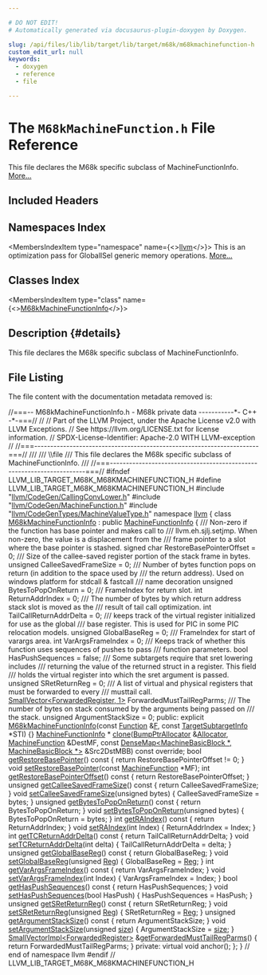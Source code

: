 ```yaml
---

# DO NOT EDIT!
# Automatically generated via docusaurus-plugin-doxygen by Doxygen.

slug: /api/files/lib/lib/target/lib/target/m68k/m68kmachinefunction-h
custom_edit_url: null
keywords:
  - doxygen
  - reference
  - file

---
```





# The `M68kMachineFunction.h` File Reference

<DoxygenPage pluginConfig={pluginConfig}>

This file declares the M68k specific subclass of MachineFunctionInfo. <a href="#details">More...</a>

## Included Headers

<IncludesList>
<IncludesListItem
  filePath="llvm/CodeGen/CallingConvLower.h"
  permalink="/docs/api/files/include/include/llvm/include/llvm/codegen/callingconvlower-h"
  isLocal="true" />
<IncludesListItem
  filePath="llvm/CodeGen/MachineFunction.h"
  permalink="/docs/api/files/include/include/llvm/include/llvm/codegen/machinefunction-h"
  isLocal="true" />
<IncludesListItem
  filePath="llvm/CodeGenTypes/MachineValueType.h"
  permalink="/docs/api/files/include/include/llvm/include/llvm/codegentypes/machinevaluetype-h"
  isLocal="true" />
</IncludesList>

## Namespaces Index

<MembersIndex>

<MembersIndexItem
  type="namespace"
  name={<><a href="/docs/api/namespaces/llvm">llvm</a></>}>
This is an optimization pass for GlobalISel generic memory operations. <a href="/docs/api/namespaces/llvm/#details">More...</a>
</MembersIndexItem>

</MembersIndex>

## Classes Index

<MembersIndex>

<MembersIndexItem
  type="class"
  name={<><a href="/docs/api/classes/llvm/m68kmachinefunctioninfo">M68kMachineFunctionInfo</a></>}>
</MembersIndexItem>

</MembersIndex>

## Description {#details}

This file declares the M68k specific subclass of MachineFunctionInfo.

## File Listing

The file content with the documentation metadata removed is:

<ProgramListing>

<Link id="l00001" /><CodeLine lineNumber="1"><Highlight kind="comment">//===-- M68kMachineFunctionInfo.h - M68k private data -----------&#42;- C++ -&#42;-===//</Highlight><Highlight kind="normal"></Highlight></CodeLine>
<Link id="l00002" /><CodeLine lineNumber="2"><Highlight kind="normal"></Highlight><Highlight kind="comment">//</Highlight><Highlight kind="normal"></Highlight></CodeLine>
<Link id="l00003" /><CodeLine lineNumber="3"><Highlight kind="normal"></Highlight><Highlight kind="comment">// Part of the LLVM Project, under the Apache License v2.0 with LLVM Exceptions.</Highlight><Highlight kind="normal"></Highlight></CodeLine>
<Link id="l00004" /><CodeLine lineNumber="4"><Highlight kind="normal"></Highlight><Highlight kind="comment">// See https://llvm.org/LICENSE.txt for license information.</Highlight><Highlight kind="normal"></Highlight></CodeLine>
<Link id="l00005" /><CodeLine lineNumber="5"><Highlight kind="normal"></Highlight><Highlight kind="comment">// SPDX-License-Identifier: Apache-2.0 WITH LLVM-exception</Highlight><Highlight kind="normal"></Highlight></CodeLine>
<Link id="l00006" /><CodeLine lineNumber="6"><Highlight kind="normal"></Highlight><Highlight kind="comment">//</Highlight><Highlight kind="normal"></Highlight></CodeLine>
<Link id="l00007" /><CodeLine lineNumber="7"><Highlight kind="normal"></Highlight><Highlight kind="comment">//===----------------------------------------------------------------------===//</Highlight><Highlight kind="comment"></Highlight></CodeLine>
<Link id="l00008" /><CodeLine lineNumber="8"><Highlight kind="comment">///</Highlight></CodeLine>
<Link id="l00009" /><CodeLine lineNumber="9"><Highlight kind="comment">/// \\file</Highlight></CodeLine>
<Link id="l00010" /><CodeLine lineNumber="10"><Highlight kind="comment">/// This file declares the M68k specific subclass of MachineFunctionInfo.</Highlight></CodeLine>
<Link id="l00011" /><CodeLine lineNumber="11"><Highlight kind="comment">///</Highlight><Highlight kind="normal"></Highlight></CodeLine>
<Link id="l00012" /><CodeLine lineNumber="12"><Highlight kind="normal"></Highlight><Highlight kind="comment">//===----------------------------------------------------------------------===//</Highlight><Highlight kind="normal"></Highlight></CodeLine>
<Link id="l00013" /><CodeLine lineNumber="13"><Highlight kind="normal"></Highlight></CodeLine>
<Link id="l00014" /><CodeLine lineNumber="14"><Highlight kind="normal"></Highlight><Highlight kind="preprocessor">#ifndef LLVM&#95;LIB&#95;TARGET&#95;M68K&#95;M68KMACHINEFUNCTION&#95;H</Highlight><Highlight kind="normal"></Highlight></CodeLine>
<Link id="l00015" /><CodeLine lineNumber="15"><Highlight kind="normal"></Highlight><Highlight kind="preprocessor">#define LLVM&#95;LIB&#95;TARGET&#95;M68K&#95;M68KMACHINEFUNCTION&#95;H</Highlight><Highlight kind="normal"></Highlight></CodeLine>
<Link id="l00016" /><CodeLine lineNumber="16"><Highlight kind="normal"></Highlight></CodeLine>
<Link id="l00017" /><CodeLine lineNumber="17"><Highlight kind="normal"></Highlight><Highlight kind="preprocessor">#include &quot;<a href="/docs/api/files/include/include/llvm/include/llvm/codegen/callingconvlower-h">llvm/CodeGen/CallingConvLower.h</a>&quot;</Highlight><Highlight kind="normal"></Highlight></CodeLine>
<Link id="l00018" /><CodeLine lineNumber="18"><Highlight kind="normal"></Highlight><Highlight kind="preprocessor">#include &quot;<a href="/docs/api/files/include/include/llvm/include/llvm/codegen/machinefunction-h">llvm/CodeGen/MachineFunction.h</a>&quot;</Highlight><Highlight kind="normal"></Highlight></CodeLine>
<Link id="l00019" /><CodeLine lineNumber="19"><Highlight kind="normal"></Highlight><Highlight kind="preprocessor">#include &quot;<a href="/docs/api/files/include/include/llvm/include/llvm/codegentypes/machinevaluetype-h">llvm/CodeGenTypes/MachineValueType.h</a>&quot;</Highlight><Highlight kind="normal"></Highlight></CodeLine>
<Link id="l00020" /><CodeLine lineNumber="20"><Highlight kind="normal"></Highlight></CodeLine>
<Link id="l00021" /><CodeLine lineNumber="21"><Highlight kind="normal"></Highlight><Highlight kind="keyword">namespace </Highlight><Highlight kind="normal"><a href="/docs/api/namespaces/llvm">llvm</a> &#123;</Highlight></CodeLine>
<Link id="l00022" /><CodeLine lineNumber="22"><Highlight kind="normal"></Highlight></CodeLine>
<Link id="l00023" /><CodeLine lineNumber="23" lineLink="/docs/api/classes/llvm/m68kmachinefunctioninfo"><Highlight kind="normal"></Highlight><Highlight kind="keyword">class </Highlight><Highlight kind="normal"><a href="/docs/api/classes/llvm/m68kmachinefunctioninfo/#a2db0e4abcbd3a61ae8a97caf5bb95b76">M68kMachineFunctionInfo</a> : </Highlight><Highlight kind="keyword">public</Highlight><Highlight kind="normal"> <a href="/docs/api/structs/llvm/machinefunctioninfo">MachineFunctionInfo</a> &#123;</Highlight><Highlight kind="comment"></Highlight></CodeLine>
<Link id="l00024" /><CodeLine lineNumber="24"><Highlight kind="comment">  /// Non-zero if the function has base pointer and makes call to</Highlight></CodeLine>
<Link id="l00025" /><CodeLine lineNumber="25"><Highlight kind="comment">  /// llvm.eh.sjlj.setjmp. When non-zero, the value is a displacement from the</Highlight></CodeLine>
<Link id="l00026" /><CodeLine lineNumber="26"><Highlight kind="comment">  /// frame pointer to a slot where the base pointer is stashed.</Highlight><Highlight kind="normal"></Highlight></CodeLine>
<Link id="l00027" /><CodeLine lineNumber="27"><Highlight kind="normal">  </Highlight><Highlight kind="keywordtype">signed</Highlight><Highlight kind="normal"> </Highlight><Highlight kind="keywordtype">char</Highlight><Highlight kind="normal"> RestoreBasePointerOffset = 0;</Highlight></CodeLine>
<Link id="l00028" /><CodeLine lineNumber="28"><Highlight kind="normal"></Highlight><Highlight kind="comment"></Highlight></CodeLine>
<Link id="l00029" /><CodeLine lineNumber="29"><Highlight kind="comment">  /// Size of the callee-saved register portion of the stack frame in bytes.</Highlight><Highlight kind="normal"></Highlight></CodeLine>
<Link id="l00030" /><CodeLine lineNumber="30"><Highlight kind="normal">  </Highlight><Highlight kind="keywordtype">unsigned</Highlight><Highlight kind="normal"> CalleeSavedFrameSize = 0;</Highlight></CodeLine>
<Link id="l00031" /><CodeLine lineNumber="31"><Highlight kind="normal"></Highlight><Highlight kind="comment"></Highlight></CodeLine>
<Link id="l00032" /><CodeLine lineNumber="32"><Highlight kind="comment">  /// Number of bytes function pops on return (in addition to the space used by</Highlight></CodeLine>
<Link id="l00033" /><CodeLine lineNumber="33"><Highlight kind="comment">  /// the return address).  Used on windows platform for stdcall &amp; fastcall</Highlight></CodeLine>
<Link id="l00034" /><CodeLine lineNumber="34"><Highlight kind="comment">  /// name decoration</Highlight><Highlight kind="normal"></Highlight></CodeLine>
<Link id="l00035" /><CodeLine lineNumber="35"><Highlight kind="normal">  </Highlight><Highlight kind="keywordtype">unsigned</Highlight><Highlight kind="normal"> BytesToPopOnReturn = 0;</Highlight></CodeLine>
<Link id="l00036" /><CodeLine lineNumber="36"><Highlight kind="normal"></Highlight><Highlight kind="comment"></Highlight></CodeLine>
<Link id="l00037" /><CodeLine lineNumber="37"><Highlight kind="comment">  /// FrameIndex for return slot.</Highlight><Highlight kind="normal"></Highlight></CodeLine>
<Link id="l00038" /><CodeLine lineNumber="38"><Highlight kind="normal">  </Highlight><Highlight kind="keywordtype">int</Highlight><Highlight kind="normal"> ReturnAddrIndex = 0;</Highlight></CodeLine>
<Link id="l00039" /><CodeLine lineNumber="39"><Highlight kind="normal"></Highlight><Highlight kind="comment"></Highlight></CodeLine>
<Link id="l00040" /><CodeLine lineNumber="40"><Highlight kind="comment">  /// The number of bytes by which return address stack slot is moved as the</Highlight></CodeLine>
<Link id="l00041" /><CodeLine lineNumber="41"><Highlight kind="comment">  /// result of tail call optimization.</Highlight><Highlight kind="normal"></Highlight></CodeLine>
<Link id="l00042" /><CodeLine lineNumber="42"><Highlight kind="normal">  </Highlight><Highlight kind="keywordtype">int</Highlight><Highlight kind="normal"> TailCallReturnAddrDelta = 0;</Highlight></CodeLine>
<Link id="l00043" /><CodeLine lineNumber="43"><Highlight kind="normal"></Highlight><Highlight kind="comment"></Highlight></CodeLine>
<Link id="l00044" /><CodeLine lineNumber="44"><Highlight kind="comment">  /// keeps track of the virtual register initialized for use as the global</Highlight></CodeLine>
<Link id="l00045" /><CodeLine lineNumber="45"><Highlight kind="comment">  /// base register. This is used for PIC in some PIC relocation models.</Highlight><Highlight kind="normal"></Highlight></CodeLine>
<Link id="l00046" /><CodeLine lineNumber="46"><Highlight kind="normal">  </Highlight><Highlight kind="keywordtype">unsigned</Highlight><Highlight kind="normal"> GlobalBaseReg = 0;</Highlight></CodeLine>
<Link id="l00047" /><CodeLine lineNumber="47"><Highlight kind="normal"></Highlight><Highlight kind="comment"></Highlight></CodeLine>
<Link id="l00048" /><CodeLine lineNumber="48"><Highlight kind="comment">  /// FrameIndex for start of varargs area.</Highlight><Highlight kind="normal"></Highlight></CodeLine>
<Link id="l00049" /><CodeLine lineNumber="49"><Highlight kind="normal">  </Highlight><Highlight kind="keywordtype">int</Highlight><Highlight kind="normal"> VarArgsFrameIndex = 0;</Highlight></CodeLine>
<Link id="l00050" /><CodeLine lineNumber="50"><Highlight kind="normal"></Highlight><Highlight kind="comment"></Highlight></CodeLine>
<Link id="l00051" /><CodeLine lineNumber="51"><Highlight kind="comment">  /// Keeps track of whether this function uses sequences of pushes to pass</Highlight></CodeLine>
<Link id="l00052" /><CodeLine lineNumber="52"><Highlight kind="comment">  /// function parameters.</Highlight><Highlight kind="normal"></Highlight></CodeLine>
<Link id="l00053" /><CodeLine lineNumber="53"><Highlight kind="normal">  </Highlight><Highlight kind="keywordtype">bool</Highlight><Highlight kind="normal"> HasPushSequences = </Highlight><Highlight kind="keyword">false</Highlight><Highlight kind="normal">;</Highlight></CodeLine>
<Link id="l00054" /><CodeLine lineNumber="54"><Highlight kind="normal"></Highlight><Highlight kind="comment"></Highlight></CodeLine>
<Link id="l00055" /><CodeLine lineNumber="55"><Highlight kind="comment">  /// Some subtargets require that sret lowering includes</Highlight></CodeLine>
<Link id="l00056" /><CodeLine lineNumber="56"><Highlight kind="comment">  /// returning the value of the returned struct in a register. This field</Highlight></CodeLine>
<Link id="l00057" /><CodeLine lineNumber="57"><Highlight kind="comment">  /// holds the virtual register into which the sret argument is passed.</Highlight><Highlight kind="normal"></Highlight></CodeLine>
<Link id="l00058" /><CodeLine lineNumber="58"><Highlight kind="normal">  </Highlight><Highlight kind="keywordtype">unsigned</Highlight><Highlight kind="normal"> SRetReturnReg = 0;</Highlight></CodeLine>
<Link id="l00059" /><CodeLine lineNumber="59"><Highlight kind="normal"></Highlight><Highlight kind="comment"></Highlight></CodeLine>
<Link id="l00060" /><CodeLine lineNumber="60"><Highlight kind="comment">  /// A list of virtual and physical registers that must be forwarded to every</Highlight></CodeLine>
<Link id="l00061" /><CodeLine lineNumber="61"><Highlight kind="comment">  /// musttail call.</Highlight><Highlight kind="normal"></Highlight></CodeLine>
<Link id="l00062" /><CodeLine lineNumber="62"><Highlight kind="normal">  <a href="/docs/api/classes/llvm/smallvector">SmallVector&lt;ForwardedRegister, 1&gt;</a> ForwardedMustTailRegParms;</Highlight></CodeLine>
<Link id="l00063" /><CodeLine lineNumber="63"><Highlight kind="normal"></Highlight><Highlight kind="comment"></Highlight></CodeLine>
<Link id="l00064" /><CodeLine lineNumber="64"><Highlight kind="comment">  /// The number of bytes on stack consumed by the arguments being passed on</Highlight></CodeLine>
<Link id="l00065" /><CodeLine lineNumber="65"><Highlight kind="comment">  /// the stack.</Highlight><Highlight kind="normal"></Highlight></CodeLine>
<Link id="l00066" /><CodeLine lineNumber="66"><Highlight kind="normal">  </Highlight><Highlight kind="keywordtype">unsigned</Highlight><Highlight kind="normal"> ArgumentStackSize = 0;</Highlight></CodeLine>
<Link id="l00067" /><CodeLine lineNumber="67"><Highlight kind="normal"></Highlight></CodeLine>
<Link id="l00068" /><CodeLine lineNumber="68"><Highlight kind="normal"></Highlight><Highlight kind="keyword">public</Highlight><Highlight kind="normal">:</Highlight></CodeLine>
<Link id="l00069" /><CodeLine lineNumber="69" lineLink="/docs/api/classes/llvm/m68kmachinefunctioninfo/#a2db0e4abcbd3a61ae8a97caf5bb95b76"><Highlight kind="normal">  </Highlight><Highlight kind="keyword">explicit</Highlight><Highlight kind="normal"> <a href="/docs/api/classes/llvm/m68kmachinefunctioninfo/#a2db0e4abcbd3a61ae8a97caf5bb95b76">M68kMachineFunctionInfo</a>(</Highlight><Highlight kind="keyword">const</Highlight><Highlight kind="normal"> <a href="/docs/api/classes/llvm/function">Function</a> &amp;<a href="/docs/api/files/lib/lib/support/md5-cpp/#a96d73bbd7af15cb1fc38c3f4a3bd82e9">F</a>,</Highlight></CodeLine>
<Link id="l00070" /><CodeLine lineNumber="70"><Highlight kind="normal">                                   </Highlight><Highlight kind="keyword">const</Highlight><Highlight kind="normal"> <a href="/docs/api/classes/llvm/targetsubtargetinfo">TargetSubtargetInfo</a> &#42;STI) &#123;&#125;</Highlight></CodeLine>
<Link id="l00071" /><CodeLine lineNumber="71"><Highlight kind="normal"></Highlight></CodeLine>
<Link id="l00072" /><CodeLine lineNumber="72"><Highlight kind="normal">  <a href="/docs/api/structs/llvm/machinefunctioninfo">MachineFunctionInfo</a> &#42;</Highlight></CodeLine>
<Link id="l00073" /><CodeLine lineNumber="73"><Highlight kind="normal">  <a href="/docs/api/classes/llvm/m68kmachinefunctioninfo/#a0ff4fb3a0cf226a4463ad3857dae7013">clone</a>(<a href="/docs/api/namespaces/llvm/#a8e612822d4ba7bb36c9c79582a567108">BumpPtrAllocator</a> &amp;<a href="/docs/api/files/lib/lib/codegen/regallocbasic-cpp/#ad5d00e1d77644d95847b9bf8da12b759">Allocator</a>, <a href="/docs/api/classes/llvm/machinefunction">MachineFunction</a> &amp;DestMF,</Highlight></CodeLine>
<Link id="l00074" /><CodeLine lineNumber="74"><Highlight kind="normal">        </Highlight><Highlight kind="keyword">const</Highlight><Highlight kind="normal"> <a href="/docs/api/classes/llvm/densemap">DenseMap&lt;MachineBasicBlock &#42;, MachineBasicBlock &#42;&gt;</a> &amp;Src2DstMBB)</Highlight></CodeLine>
<Link id="l00075" /><CodeLine lineNumber="75"><Highlight kind="normal">      </Highlight><Highlight kind="keyword">const override</Highlight><Highlight kind="normal">;</Highlight></CodeLine>
<Link id="l00076" /><CodeLine lineNumber="76"><Highlight kind="normal"></Highlight></CodeLine>
<Link id="l00077" /><CodeLine lineNumber="77" lineLink="/docs/api/classes/llvm/m68kmachinefunctioninfo/#a529520689bb52dc3c4410b6ea710a47b"><Highlight kind="normal">  </Highlight><Highlight kind="keywordtype">bool</Highlight><Highlight kind="normal"> <a href="/docs/api/classes/llvm/m68kmachinefunctioninfo/#a529520689bb52dc3c4410b6ea710a47b">getRestoreBasePointer</a>()</Highlight><Highlight kind="keyword"> const </Highlight><Highlight kind="normal">&#123; </Highlight><Highlight kind="keywordflow">return</Highlight><Highlight kind="normal"> RestoreBasePointerOffset != 0; &#125;</Highlight></CodeLine>
<Link id="l00078" /><CodeLine lineNumber="78" lineLink="/docs/api/classes/llvm/m68kmachinefunctioninfo/#a87dcbfef13863161a01d8db51a05498e"><Highlight kind="normal">  </Highlight><Highlight kind="keywordtype">void</Highlight><Highlight kind="normal"> <a href="/docs/api/classes/llvm/m68kmachinefunctioninfo/#a87dcbfef13863161a01d8db51a05498e">setRestoreBasePointer</a>(</Highlight><Highlight kind="keyword">const</Highlight><Highlight kind="normal"> <a href="/docs/api/classes/llvm/machinefunction">MachineFunction</a> &#42;MF);</Highlight></CodeLine>
<Link id="l00079" /><CodeLine lineNumber="79" lineLink="/docs/api/classes/llvm/m68kmachinefunctioninfo/#a3c133d4821dfc512bed1c34b00d87dd6"><Highlight kind="normal">  </Highlight><Highlight kind="keywordtype">int</Highlight><Highlight kind="normal"> <a href="/docs/api/classes/llvm/m68kmachinefunctioninfo/#a3c133d4821dfc512bed1c34b00d87dd6">getRestoreBasePointerOffset</a>()</Highlight><Highlight kind="keyword"> const </Highlight><Highlight kind="normal">&#123; </Highlight><Highlight kind="keywordflow">return</Highlight><Highlight kind="normal"> RestoreBasePointerOffset; &#125;</Highlight></CodeLine>
<Link id="l00080" /><CodeLine lineNumber="80"><Highlight kind="normal"></Highlight></CodeLine>
<Link id="l00081" /><CodeLine lineNumber="81" lineLink="/docs/api/classes/llvm/m68kmachinefunctioninfo/#a4b849a4e86430a01ba304b7315a98793"><Highlight kind="normal">  </Highlight><Highlight kind="keywordtype">unsigned</Highlight><Highlight kind="normal"> <a href="/docs/api/classes/llvm/m68kmachinefunctioninfo/#a4b849a4e86430a01ba304b7315a98793">getCalleeSavedFrameSize</a>()</Highlight><Highlight kind="keyword"> const </Highlight><Highlight kind="normal">&#123; </Highlight><Highlight kind="keywordflow">return</Highlight><Highlight kind="normal"> CalleeSavedFrameSize; &#125;</Highlight></CodeLine>
<Link id="l00082" /><CodeLine lineNumber="82" lineLink="/docs/api/classes/llvm/m68kmachinefunctioninfo/#a8b836b0c3e23efb3cc0e13e5ed617317"><Highlight kind="normal">  </Highlight><Highlight kind="keywordtype">void</Highlight><Highlight kind="normal"> <a href="/docs/api/classes/llvm/m68kmachinefunctioninfo/#a8b836b0c3e23efb3cc0e13e5ed617317">setCalleeSavedFrameSize</a>(</Highlight><Highlight kind="keywordtype">unsigned</Highlight><Highlight kind="normal"> bytes) &#123; CalleeSavedFrameSize = bytes; &#125;</Highlight></CodeLine>
<Link id="l00083" /><CodeLine lineNumber="83"><Highlight kind="normal"></Highlight></CodeLine>
<Link id="l00084" /><CodeLine lineNumber="84" lineLink="/docs/api/classes/llvm/m68kmachinefunctioninfo/#a6a5bb0bdf55256f0c03d4630a3cd9e02"><Highlight kind="normal">  </Highlight><Highlight kind="keywordtype">unsigned</Highlight><Highlight kind="normal"> <a href="/docs/api/classes/llvm/m68kmachinefunctioninfo/#a6a5bb0bdf55256f0c03d4630a3cd9e02">getBytesToPopOnReturn</a>()</Highlight><Highlight kind="keyword"> const </Highlight><Highlight kind="normal">&#123; </Highlight><Highlight kind="keywordflow">return</Highlight><Highlight kind="normal"> BytesToPopOnReturn; &#125;</Highlight></CodeLine>
<Link id="l00085" /><CodeLine lineNumber="85" lineLink="/docs/api/classes/llvm/m68kmachinefunctioninfo/#a6a31599470ea751229c1860366b8dfc2"><Highlight kind="normal">  </Highlight><Highlight kind="keywordtype">void</Highlight><Highlight kind="normal"> <a href="/docs/api/classes/llvm/m68kmachinefunctioninfo/#a6a31599470ea751229c1860366b8dfc2">setBytesToPopOnReturn</a>(</Highlight><Highlight kind="keywordtype">unsigned</Highlight><Highlight kind="normal"> bytes) &#123; BytesToPopOnReturn = bytes; &#125;</Highlight></CodeLine>
<Link id="l00086" /><CodeLine lineNumber="86"><Highlight kind="normal"></Highlight></CodeLine>
<Link id="l00087" /><CodeLine lineNumber="87" lineLink="/docs/api/classes/llvm/m68kmachinefunctioninfo/#a43ef68da47633f0a90d5e705798470f2"><Highlight kind="normal">  </Highlight><Highlight kind="keywordtype">int</Highlight><Highlight kind="normal"> <a href="/docs/api/classes/llvm/m68kmachinefunctioninfo/#a43ef68da47633f0a90d5e705798470f2">getRAIndex</a>()</Highlight><Highlight kind="keyword"> const </Highlight><Highlight kind="normal">&#123; </Highlight><Highlight kind="keywordflow">return</Highlight><Highlight kind="normal"> ReturnAddrIndex; &#125;</Highlight></CodeLine>
<Link id="l00088" /><CodeLine lineNumber="88" lineLink="/docs/api/classes/llvm/m68kmachinefunctioninfo/#a89e870424aac745b01a7853c15f0bdb5"><Highlight kind="normal">  </Highlight><Highlight kind="keywordtype">void</Highlight><Highlight kind="normal"> <a href="/docs/api/classes/llvm/m68kmachinefunctioninfo/#a89e870424aac745b01a7853c15f0bdb5">setRAIndex</a>(</Highlight><Highlight kind="keywordtype">int</Highlight><Highlight kind="normal"> Index) &#123; ReturnAddrIndex = Index; &#125;</Highlight></CodeLine>
<Link id="l00089" /><CodeLine lineNumber="89"><Highlight kind="normal"></Highlight></CodeLine>
<Link id="l00090" /><CodeLine lineNumber="90" lineLink="/docs/api/classes/llvm/m68kmachinefunctioninfo/#af626f9b51cf8abf865f5f77cd744c1c0"><Highlight kind="normal">  </Highlight><Highlight kind="keywordtype">int</Highlight><Highlight kind="normal"> <a href="/docs/api/classes/llvm/m68kmachinefunctioninfo/#af626f9b51cf8abf865f5f77cd744c1c0">getTCReturnAddrDelta</a>()</Highlight><Highlight kind="keyword"> const </Highlight><Highlight kind="normal">&#123; </Highlight><Highlight kind="keywordflow">return</Highlight><Highlight kind="normal"> TailCallReturnAddrDelta; &#125;</Highlight></CodeLine>
<Link id="l00091" /><CodeLine lineNumber="91" lineLink="/docs/api/classes/llvm/m68kmachinefunctioninfo/#ae9e1369ca4a2a8c6a5672c9ec7f0d8dc"><Highlight kind="normal">  </Highlight><Highlight kind="keywordtype">void</Highlight><Highlight kind="normal"> <a href="/docs/api/classes/llvm/m68kmachinefunctioninfo/#ae9e1369ca4a2a8c6a5672c9ec7f0d8dc">setTCReturnAddrDelta</a>(</Highlight><Highlight kind="keywordtype">int</Highlight><Highlight kind="normal"> delta) &#123; TailCallReturnAddrDelta = delta; &#125;</Highlight></CodeLine>
<Link id="l00092" /><CodeLine lineNumber="92"><Highlight kind="normal"></Highlight></CodeLine>
<Link id="l00093" /><CodeLine lineNumber="93" lineLink="/docs/api/classes/llvm/m68kmachinefunctioninfo/#ae04013478abca2e533730934abc8c809"><Highlight kind="normal">  </Highlight><Highlight kind="keywordtype">unsigned</Highlight><Highlight kind="normal"> <a href="/docs/api/classes/llvm/m68kmachinefunctioninfo/#ae04013478abca2e533730934abc8c809">getGlobalBaseReg</a>()</Highlight><Highlight kind="keyword"> const </Highlight><Highlight kind="normal">&#123; </Highlight><Highlight kind="keywordflow">return</Highlight><Highlight kind="normal"> GlobalBaseReg; &#125;</Highlight></CodeLine>
<Link id="l00094" /><CodeLine lineNumber="94" lineLink="/docs/api/classes/llvm/m68kmachinefunctioninfo/#a9d2216566f0d7ecb7fbb57b96e2218bc"><Highlight kind="normal">  </Highlight><Highlight kind="keywordtype">void</Highlight><Highlight kind="normal"> <a href="/docs/api/classes/llvm/m68kmachinefunctioninfo/#a9d2216566f0d7ecb7fbb57b96e2218bc">setGlobalBaseReg</a>(</Highlight><Highlight kind="keywordtype">unsigned</Highlight><Highlight kind="normal"> <a href="/docs/api/files/lib/lib/codegen/machinesink-cpp/#a359e1ff26f6d466d927a61aae45b05c3">Reg</a>) &#123; GlobalBaseReg = <a href="/docs/api/files/lib/lib/codegen/machinesink-cpp/#a359e1ff26f6d466d927a61aae45b05c3">Reg</a>; &#125;</Highlight></CodeLine>
<Link id="l00095" /><CodeLine lineNumber="95"><Highlight kind="normal"></Highlight></CodeLine>
<Link id="l00096" /><CodeLine lineNumber="96" lineLink="/docs/api/classes/llvm/m68kmachinefunctioninfo/#a94870b4b9f109af8b8e5cf0173136485"><Highlight kind="normal">  </Highlight><Highlight kind="keywordtype">int</Highlight><Highlight kind="normal"> <a href="/docs/api/classes/llvm/m68kmachinefunctioninfo/#a94870b4b9f109af8b8e5cf0173136485">getVarArgsFrameIndex</a>()</Highlight><Highlight kind="keyword"> const </Highlight><Highlight kind="normal">&#123; </Highlight><Highlight kind="keywordflow">return</Highlight><Highlight kind="normal"> VarArgsFrameIndex; &#125;</Highlight></CodeLine>
<Link id="l00097" /><CodeLine lineNumber="97" lineLink="/docs/api/classes/llvm/m68kmachinefunctioninfo/#a0c7de69786e4132a228c81ad41cc9529"><Highlight kind="normal">  </Highlight><Highlight kind="keywordtype">void</Highlight><Highlight kind="normal"> <a href="/docs/api/classes/llvm/m68kmachinefunctioninfo/#a0c7de69786e4132a228c81ad41cc9529">setVarArgsFrameIndex</a>(</Highlight><Highlight kind="keywordtype">int</Highlight><Highlight kind="normal"> Index) &#123; VarArgsFrameIndex = Index; &#125;</Highlight></CodeLine>
<Link id="l00098" /><CodeLine lineNumber="98"><Highlight kind="normal"></Highlight></CodeLine>
<Link id="l00099" /><CodeLine lineNumber="99" lineLink="/docs/api/classes/llvm/m68kmachinefunctioninfo/#ab81807104f72851f6f1880e7c4038326"><Highlight kind="normal">  </Highlight><Highlight kind="keywordtype">bool</Highlight><Highlight kind="normal"> <a href="/docs/api/classes/llvm/m68kmachinefunctioninfo/#ab81807104f72851f6f1880e7c4038326">getHasPushSequences</a>()</Highlight><Highlight kind="keyword"> const </Highlight><Highlight kind="normal">&#123; </Highlight><Highlight kind="keywordflow">return</Highlight><Highlight kind="normal"> HasPushSequences; &#125;</Highlight></CodeLine>
<Link id="l00100" /><CodeLine lineNumber="100" lineLink="/docs/api/classes/llvm/m68kmachinefunctioninfo/#adcd735f28c47f03452d55a1e7cfab990"><Highlight kind="normal">  </Highlight><Highlight kind="keywordtype">void</Highlight><Highlight kind="normal"> <a href="/docs/api/classes/llvm/m68kmachinefunctioninfo/#adcd735f28c47f03452d55a1e7cfab990">setHasPushSequences</a>(</Highlight><Highlight kind="keywordtype">bool</Highlight><Highlight kind="normal"> HasPush) &#123; HasPushSequences = HasPush; &#125;</Highlight></CodeLine>
<Link id="l00101" /><CodeLine lineNumber="101"><Highlight kind="normal"></Highlight></CodeLine>
<Link id="l00102" /><CodeLine lineNumber="102" lineLink="/docs/api/classes/llvm/m68kmachinefunctioninfo/#a86028cbccf87f3c198d7369ea421d334"><Highlight kind="normal">  </Highlight><Highlight kind="keywordtype">unsigned</Highlight><Highlight kind="normal"> <a href="/docs/api/classes/llvm/m68kmachinefunctioninfo/#a86028cbccf87f3c198d7369ea421d334">getSRetReturnReg</a>()</Highlight><Highlight kind="keyword"> const </Highlight><Highlight kind="normal">&#123; </Highlight><Highlight kind="keywordflow">return</Highlight><Highlight kind="normal"> SRetReturnReg; &#125;</Highlight></CodeLine>
<Link id="l00103" /><CodeLine lineNumber="103" lineLink="/docs/api/classes/llvm/m68kmachinefunctioninfo/#a266734612e4c2db9bb695074eb5f4226"><Highlight kind="normal">  </Highlight><Highlight kind="keywordtype">void</Highlight><Highlight kind="normal"> <a href="/docs/api/classes/llvm/m68kmachinefunctioninfo/#a266734612e4c2db9bb695074eb5f4226">setSRetReturnReg</a>(</Highlight><Highlight kind="keywordtype">unsigned</Highlight><Highlight kind="normal"> <a href="/docs/api/files/lib/lib/codegen/machinesink-cpp/#a359e1ff26f6d466d927a61aae45b05c3">Reg</a>) &#123; SRetReturnReg = <a href="/docs/api/files/lib/lib/codegen/machinesink-cpp/#a359e1ff26f6d466d927a61aae45b05c3">Reg</a>; &#125;</Highlight></CodeLine>
<Link id="l00104" /><CodeLine lineNumber="104"><Highlight kind="normal"></Highlight></CodeLine>
<Link id="l00105" /><CodeLine lineNumber="105" lineLink="/docs/api/classes/llvm/m68kmachinefunctioninfo/#a81251ef6e89817f030fffdb59e699623"><Highlight kind="normal">  </Highlight><Highlight kind="keywordtype">unsigned</Highlight><Highlight kind="normal"> <a href="/docs/api/classes/llvm/m68kmachinefunctioninfo/#a81251ef6e89817f030fffdb59e699623">getArgumentStackSize</a>()</Highlight><Highlight kind="keyword"> const </Highlight><Highlight kind="normal">&#123; </Highlight><Highlight kind="keywordflow">return</Highlight><Highlight kind="normal"> ArgumentStackSize; &#125;</Highlight></CodeLine>
<Link id="l00106" /><CodeLine lineNumber="106" lineLink="/docs/api/classes/llvm/m68kmachinefunctioninfo/#ae00f0041a1c8d105cebf146c0f62498a"><Highlight kind="normal">  </Highlight><Highlight kind="keywordtype">void</Highlight><Highlight kind="normal"> <a href="/docs/api/classes/llvm/m68kmachinefunctioninfo/#ae00f0041a1c8d105cebf146c0f62498a">setArgumentStackSize</a>(</Highlight><Highlight kind="keywordtype">unsigned</Highlight><Highlight kind="normal"> <a href="/docs/api/namespaces/llvm/#a10f3d955592ae2bc745f57e5b48ae115">size</a>) &#123; ArgumentStackSize = <a href="/docs/api/namespaces/llvm/#a10f3d955592ae2bc745f57e5b48ae115">size</a>; &#125;</Highlight></CodeLine>
<Link id="l00107" /><CodeLine lineNumber="107"><Highlight kind="normal"></Highlight></CodeLine>
<Link id="l00108" /><CodeLine lineNumber="108" lineLink="/docs/api/classes/llvm/m68kmachinefunctioninfo/#a27c5b88273f83d6a377324105808023c"><Highlight kind="normal">  <a href="/docs/api/classes/llvm/smallvectorimpl">SmallVectorImpl&lt;ForwardedRegister&gt;</a> &amp;<a href="/docs/api/classes/llvm/m68kmachinefunctioninfo/#a27c5b88273f83d6a377324105808023c">getForwardedMustTailRegParms</a>() &#123;</Highlight></CodeLine>
<Link id="l00109" /><CodeLine lineNumber="109"><Highlight kind="normal">    </Highlight><Highlight kind="keywordflow">return</Highlight><Highlight kind="normal"> ForwardedMustTailRegParms;</Highlight></CodeLine>
<Link id="l00110" /><CodeLine lineNumber="110"><Highlight kind="normal">  &#125;</Highlight></CodeLine>
<Link id="l00111" /><CodeLine lineNumber="111"><Highlight kind="normal"></Highlight></CodeLine>
<Link id="l00112" /><CodeLine lineNumber="112"><Highlight kind="normal"></Highlight><Highlight kind="keyword">private</Highlight><Highlight kind="normal">:</Highlight></CodeLine>
<Link id="l00113" /><CodeLine lineNumber="113"><Highlight kind="normal">  </Highlight><Highlight kind="keyword">virtual</Highlight><Highlight kind="normal"> </Highlight><Highlight kind="keywordtype">void</Highlight><Highlight kind="normal"> anchor();</Highlight></CodeLine>
<Link id="l00114" /><CodeLine lineNumber="114"><Highlight kind="normal">&#125;;</Highlight></CodeLine>
<Link id="l00115" /><CodeLine lineNumber="115"><Highlight kind="normal"></Highlight></CodeLine>
<Link id="l00116" /><CodeLine lineNumber="116"><Highlight kind="normal">&#125; </Highlight><Highlight kind="comment">// end of namespace llvm</Highlight><Highlight kind="normal"></Highlight></CodeLine>
<Link id="l00117" /><CodeLine lineNumber="117"><Highlight kind="normal"></Highlight></CodeLine>
<Link id="l00118" /><CodeLine lineNumber="118"><Highlight kind="normal"></Highlight><Highlight kind="preprocessor">#endif </Highlight><Highlight kind="comment">// LLVM&#95;LIB&#95;TARGET&#95;M68K&#95;M68KMACHINEFUNCTION&#95;H</Highlight><Highlight kind="normal"></Highlight></CodeLine>

</ProgramListing>


</DoxygenPage>
